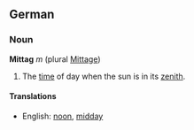 ==German==
===Noun===
'''Mittag''' ''m'' (plural [[Mittage]])

# The [[time]] of day when the sun is in its [[zenith]].

====Translations====

*English: [[noon]], [[midday]]